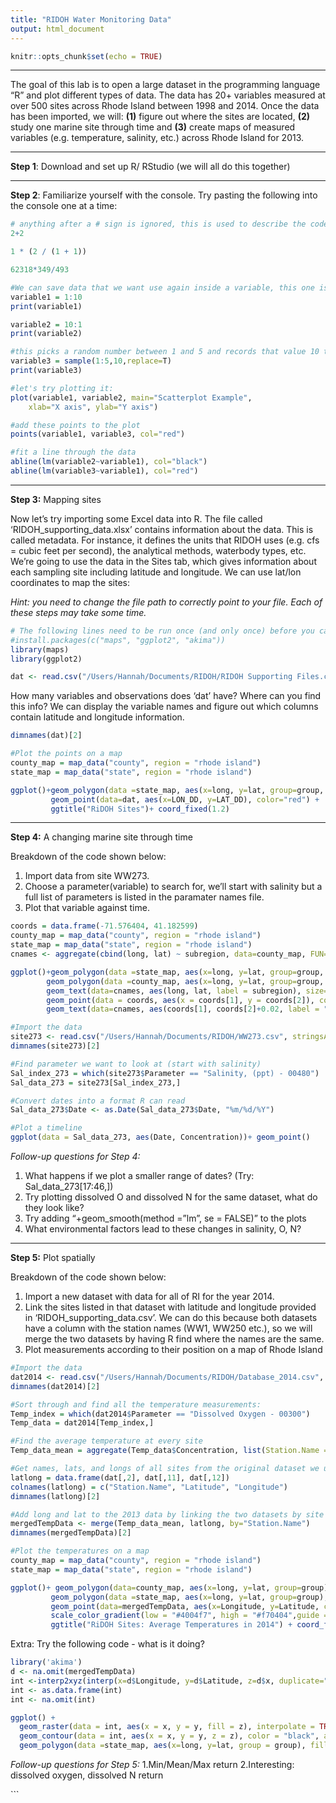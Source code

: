 ```yaml
---
title: "RIDOH Water Monitoring Data"
output: html_document
---
```


```r
knitr::opts_chunk$set(echo = TRUE)
```
____________________________________________________________________________________________________

The goal of this lab is to open a large dataset in the programming language "R" and plot different types of data. The data has 20+ variables measured at over 500 sites across Rhode Island between 1998 and 2014. Once the data has been imported, we will: **(1)** figure out where the sites are located, **(2)** study one marine site through time and **(3)** create maps of measured variables (e.g. temperature, salinity, etc.) across Rhode Island for 2013.

____________________________________________________________________________________________________

**Step 1**: Download and set up R/ RStudio (we will all do this together)

_____________________________________________________________________________________________________

**Step 2**: Familiarize yourself with the console. Try pasting the following into the console one at a time: 

```r
# anything after a # sign is ignored, this is used to describe the code
2+2

1 * (2 / (1 + 1))

62318*349/493

#We can save data that we want use again inside a variable, this one is called 'variable1'
variable1 = 1:10
print(variable1)

variable2 = 10:1
print(variable2)

#this picks a random number between 1 and 5 and records that value 10 times
variable3 = sample(1:5,10,replace=T) 
print(variable3) 

#let's try plotting it:
plot(variable1, variable2, main="Scatterplot Example", 
  	xlab="X axis", ylab="Y axis")

#add these points to the plot
points(variable1, variable3, col="red") 

#fit a line through the data
abline(lm(variable2~variable1), col="black") 
abline(lm(variable3~variable1), col="red") 
```

_____________________________________________________________________________________________________

**Step 3:** Mapping sites

Now let's try importing some Excel data into R. The file called 'RIDOH_supporting_data.xlsx' contains information about the data. This is called metadata. For instance, it defines the units that RIDOH uses (e.g. cfs = cubic feet per second), the analytical methods, waterbody types, etc. We're going to use the data in the Sites tab, which gives information about each sampling site including latitude and longitude. We can use lat/lon coordinates to map the sites:

*Hint: you need to change the file path to correctly point to your file. Each of these steps may take some time.*

```r
# The following lines need to be run once (and only once) before you can continue
#install.packages(c("maps", "ggplot2", "akima"))
library(maps)
library(ggplot2)

dat <- read.csv("/Users/Hannah/Documents/RIDOH/RIDOH Supporting Files.csv",header=TRUE, stringsAsFactors=FALSE)
```

How many variables and observations does 'dat' have? Where can you find this info? We can display the variable names and figure out which columns contain latitude and longitude information.
 
```r
dimnames(dat)[2]
```

```r
#Plot the points on a map
county_map = map_data("county", region = "rhode island")
state_map = map_data("state", region = "rhode island")

ggplot()+geom_polygon(data =state_map, aes(x=long, y=lat, group=group, col="red")) +
         geom_point(data=dat, aes(x=LON_DD, y=LAT_DD), color="red") +
         ggtitle("RiDOH Sites")+ coord_fixed(1.2)

```

____________________________________________________________________________________________________

**Step 4:** A changing marine site through time

Breakdown of the code shown below:

1. Import data from site WW273. 
2. Choose a parameter(variable) to search for, we'll start with salinity but a full list of parameters is listed in the paramater names file. 
3. Plot that variable against time.

```r
coords = data.frame(-71.576404, 41.182599)
county_map = map_data("county", region = "rhode island")
state_map = map_data("state", region = "rhode island")
cnames <- aggregate(cbind(long, lat) ~ subregion, data=county_map, FUN=mean)

ggplot()+geom_polygon(data =state_map, aes(x=long, y=lat, group=group, col="red")) +
        geom_polygon(data =county_map, aes(x=long, y=lat, group=group, col="red")) +
        geom_text(data=cnames, aes(long, lat, label = subregion), size=5) +
        geom_point(data = coords, aes(x = coords[1], y = coords[2]), col = "red", size = 5)+ coord_fixed(1.2)+
        geom_text(data=cnames, aes(coords[1], coords[2]+0.02, label = "WW273"), size=5)+ theme(legend.position="none")
```
```r

#Import the data
site273 <- read.csv("/Users/Hannah/Documents/RIDOH/WW273.csv", stringsAsFactors=F)
dimnames(site273)[2]

#Find parameter we want to look at (start with salinity)
Sal_index_273 = which(site273$Parameter == "Salinity, (ppt) - 00480")
Sal_data_273 = site273[Sal_index_273,]

#Convert dates into a format R can read
Sal_data_273$Date <- as.Date(Sal_data_273$Date, "%m/%d/%Y")
```
```r
#Plot a timeline
ggplot(data = Sal_data_273, aes(Date, Concentration))+ geom_point()

```

*Follow-up questions for Step 4:* 

1. What happens if we plot a smaller range of dates? (Try: Sal_data_273[17:46,])
2. Try plotting dissolved O and dissolved N for the same dataset, what do they look like?
3. Try adding "+geom_smooth(method = "lm", se = FALSE)" to the plots 
4. What environmental factors lead to these changes in salinity, O, N? 

____________________________________________________________________________________________________________________________  

**Step 5:** Plot spatially

Breakdown of the code shown below: 

1. Import a new dataset with data for all of RI for the year 2014.  
2. Link the sites listed in that dataset with latitude and longitude provided in 'RIDOH_supporting_data.csv'. We can do this because both datasets have a column with the station names (WW1, WW250 etc.), so we will merge the two datasets by having R find where the names are the same. 
3. Plot measurements according to their position on a map of Rhode Island

```r

#Import the data
dat2014 <- read.csv("/Users/Hannah/Documents/RIDOH/Database_2014.csv", stringsAsFactors=F)
dimnames(dat2014)[2]

#Sort through and find all the temperature measurements:
Temp_index = which(dat2014$Parameter == "Dissolved Oxygen - 00300")
Temp_data = dat2014[Temp_index,]

#Find the average temperature at every site
Temp_data_mean = aggregate(Temp_data$Concentration, list(Station.Name = Temp_data$Station.Name), mean, na.rm=TRUE)

#Get names, lats, and longs of all sites from the original dataset we used 
latlong = data.frame(dat[,2], dat[,11], dat[,12])
colnames(latlong) = c("Station.Name", "Latitude", "Longitude")
dimnames(latlong)[2]

#Add long and lat to the 2013 data by linking the two datasets by site name
mergedTempData <- merge(Temp_data_mean, latlong, by="Station.Name")
dimnames(mergedTempData)[2]
```
```r
#Plot the temperatures on a map
county_map = map_data("county", region = "rhode island")
state_map = map_data("state", region = "rhode island")

ggplot()+ geom_polygon(data=county_map, aes(x=long, y=lat, group=group)) +
         geom_polygon(data =state_map, aes(x=long, y=lat, group=group), col = "red") +
         geom_point(data=mergedTempData, aes(x=Longitude, y=Latitude, color = x)) +
         scale_color_gradient(low = "#4004f7", high = "#f70404",guide = "colourbar") +
         ggtitle("RiDOH Sites: Average Temperatures in 2014") + coord_fixed(1.2)
```

Extra: Try the following code - what is it doing?

```r
library('akima')
d <- na.omit(mergedTempData)
int <-interp2xyz(interp(x=d$Longitude, y=d$Latitude, z=d$x, duplicate="mean", extrap=TRUE))
int <- as.data.frame(int)
int <- na.omit(int)

ggplot() +
  geom_raster(data = int, aes(x = x, y = y, fill = z), interpolate = TRUE) +
  geom_contour(data = int, aes(x = x, y = y, z = z), color = "black", alpha = 0.1)+
  geom_polygon(data =state_map, aes(x=long, y=lat, group = group), fill = NA, col = "red") + coord_fixed(1.2)
```

*Follow-up questions for Step 5:* 
1.Min/Mean/Max  return
2.Interesting: dissolved oxygen, dissolved N  return

```